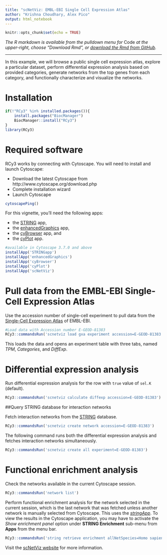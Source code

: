 ```yaml
---
title: "scNetViz: EMBL-EBI Single Cell Expression Atlas"
author: "Krishna Choudhary, Alex Pico"
output: html_notebook
---
```


```r
knitr::opts_chunk$set(echo = TRUE)
```
*The R markdown is available from the pulldown menu for* Code *at the upper-right, choose "Download Rmd", or [download the Rmd from GitHub](https://raw.githubusercontent.com/cytoscape/cytoscape-automation/master/for-scripters/R/notebooks/use-case-1.Rmd).*

<hr />

In this example, we will browse a public single cell expression atlas, explore a particular dataset, perform differential expression analysis based on provided categories, generate networks from the top genes from each category, and functionally characterize and visualize the networks.

# Installation
```r
if(!"RCy3" %in% installed.packages()){
    install.packages("BiocManager")
    BiocManager::install("RCy3")
}
library(RCy3)
```

# Required software
RCy3 works by connecting with Cytoscape. You will need to install and launch Cytoscape:

* Download the latest Cytoscape from http://www.cytoscape.org/download.php
* Complete installation wizard
* Launch Cytoscape


```r
cytoscapePing()
```

For this vignette, you’ll need the following apps: 

* the [STRING](https://string-db.org/) app, 
* the [enhancedGraphics](https://www.cgl.ucsf.edu/cytoscape/utilities3/enhancedcg.shtml) app, 
* the [cyBrowser](https://www.cgl.ucsf.edu/cytoscape/utilities3/cybrowser.shtml) app, and
* the [cyPlot](http://apps.cytoscape.org/apps/cyplot) app.

```r
#available in Cytoscape 3.7.0 and above
installApp('STRINGapp')
installApp('enhancedGraphics')
installApp('cyBrowser')
installApp('cyPlot')
installApp('scNetViz')
```

# Pull data from the EMBL-EBI Single-Cell Expression Atlas
Use the accession number of single-cell experiment to pull data from the  [Single-Cell Expression Atlas](https://www.ebi.ac.uk/gxa/sc/experiments) of EMBL-EBI.


```r
#Load data with Accession number E-GEOD-81383
RCy3::commandsRun('scnetviz load gxa experiment accession=E-GEOD-81383')
```

This loads the data and opens an experiment table with three tabs, named _TPM_, _Categories_, and _DiffExp_. 

# Differential expression analysis

Run differential expression analysis for the row with `true` value of `sel.K` (default). 
```r
RCy3::commandsRun('scnetviz calculate diffexp accession=E-GEOD-81383')
```

##Query STRING database for interaction networks

Fetch interaction networks from the [STRING](https://string-db.org/) database.

```r
RCy3::commandsRun('scnetviz create network accession=E-GEOD-81383')
```

The following command runs both the differential expression analysis and fetches interaction networks simultaneously.
```r
RCy3::commandsRun('scnetviz create all experiment=E-GEOD-81383')
```

# Functional enrichment analysis

Check the networks available in the current Cytoscape session.
```r
RCy3::commandsRun('network list')
```

Perform functional enrichment analysis for the network selected in the current session, which is the last network that was fetched unless another network is manually selected from Cytoscape. This uses the [_stringApp_](https://www.cgl.ucsf.edu/cytoscape/stringApp/index.shtml). To view the results in the Cytoscape application, you may have to activate the _Show enrichment panel_ option under __STRING Enrichment__ sub-menu from __Apps__ from the menu bar.

```r
RCy3::commandsRun('string retrieve enrichment allNetSpecies=Homo sapiens')
```

Visit the [scNetViz website](https://www.cgl.ucsf.edu/cytoscape/scNetViz/#networks) for more information.

